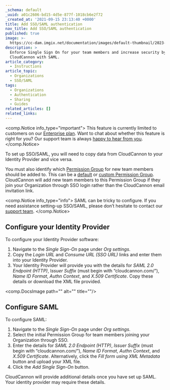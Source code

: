 ```yaml
---
_schema: default
_uuid: a01c2606-bd15-4d5e-877f-1018cb6e2f72
_created_at: '2021-09-15 23:13:40 +0000'
title: Add SSO/SAML authentication
nav_title: Add SSO/SAML authentication
published: true
image: >-
  https://cc-dam.imgix.net/documentation/images/default-thumbnail/2023-Q4/CloudCannon-Documentation-Thumbnail.png
description: >
  Enforce Single Sign On for your team members and increase security by using
  CloudCannon with SAML.
article_category:
  - Instructions
article_topic:
  - Organizations
  - SSO/SAML
tags:
  - Organizations
  - Authentication
  - Sharing
  - Guides
related_articles: []
related_links:
---
```

<comp.Notice info_type="important">
  This feature is currently limited to customers on our [Enterprise plan](/pricing/). Want to chat about whether this feature is right for you? Our support team is always <a href="mailto:success@cloudcannon.com?subject=A%20question%20about%20SSO%2FSAML" rel="noreferrer">happy to hear from you</a>.
</comp.Notice>

To set up SSO/SAML, you will need to copy data from CloudCannon to your Identity Provider and vice versa.

You must also identify which [Permission Group](/documentation/articles/what-are-permission-groups/) for new team members should be added to. This can be a [default](/documentation/articles/what-are-default-permission-groups/) or [custom Permission Group](/documentation/articles/what-are-custom-permission-groups/). CloudCannon will add new team members to this Permission Group if they join your Organization through SSO login rather than the CloudCannon email invitation link.

<comp.Notice info_type="info">
  SAML can be tricky to configure. If you need assistance setting-up SSO/SAML, please don’t hesitate to contact our [support team](/support/).
</comp.Notice>

## Configure your Identity Provider

To configure your Identity Provider software:

1. Navigate to the *Single Sign-On* page under *Org settings*.
2. Copy the *Login URL* and *Consume URL (SSO URL)* links and enter them into your Identity Provider.
3. Your Identity Provider will provide you with the details for *SAML 2.0 Endpoint (HTTP)*, I*ssuer Suffix* (must begin with “cloudcannon.com/”), *Name ID Format*, *Authn Context*, and *X.509 Certificate*. Copy these details or download the XML file provided.

<comp.DocsImage path="" alt="" title=""/>

## Configure SAML

To configure SAML:

1. Navigate to the *Single Sign-On* page under *Org settings*.
2. Select the initial Permission Group for team members joining your Organization through SSO.
3. Enter the details for *SAML 2.0 Endpoint (HTTP)*, *Issuer Suffix* (must begin with “cloudcannon.com/”), *Name ID Format*, *Authn Context*, and *X.509 Certificate*. Alternatively, click the *Fill form using XML Metadata* button and upload your XML file.
4. Click the *Add Single Sign-On* button.

CloudCannon will provide additional details once you have set up SAML. Your identity provider may require these details.
